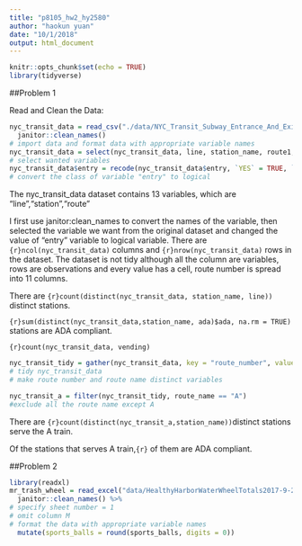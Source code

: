 ```yaml
---
title: "p8105_hw2_hy2580"
author: "haokun yuan"
date: "10/1/2018"
output: html_document
---
```


```r
knitr::opts_chunk$set(echo = TRUE)
library(tidyverse)
```

##Problem 1

Read and Clean the Data:
```r
nyc_transit_data = read_csv("./data/NYC_Transit_Subway_Entrance_And_Exit_Data.csv") %>%
  janitor::clean_names()
# import data and format data with appropriate variable names
nyc_transit_data = select(nyc_transit_data, line, station_name, route1, route2, route3, route4, route5, route6, route7, route8, route9, route10, route11, station_latitude, station_longitude, entry, vending, entrance_type, ada)
# select wanted variables
nyc_transit_data$entry = recode(nyc_transit_data$entry, `YES` = TRUE, `NO` = FALSE )
# convert the class of variable "entry" to logical
```

The nyc_transit_data dataset contains 13 variables, which are "line","station","route"


I first use janitor:clean_names to convert the names of the variable, then selected the variable we want from the original dataset and changed the value of "entry" variable to logical variable. There are `{r}ncol(nyc_transit_data)` columns and `{r}nrow(nyc_transit_data)` rows in the dataset.
The dataset is not tidy although all the column are variables, rows are observations and every value has a cell, route number is spread into 11 columns.

There are `{r}count(distinct(nyc_transit_data, station_name, line))` distinct stations.

`{r}sum(distinct(nyc_transit_data,station_name, ada)$ada, na.rm = TRUE)` stations are ADA compliant.

`{r}count(nyc_transit_data, vending)`


```r
nyc_transit_tidy = gather(nyc_transit_data, key = "route_number", value = "route_name", route1:route11)
# tidy nyc_transit_data
# make route number and route name distinct variables
```

```r
nyc_transit_a = filter(nyc_transit_tidy, route_name == "A")
#exclude all the route name except A 
```

There are `{r}count(distinct(nyc_transit_a,station_name))`distinct stations serve the A train.

Of the stations that serves A train,`{r}` of them are ADA compliant.

##Problem 2

```r
library(readxl)
mr_trash_wheel = read_excel("data/HealthyHarborWaterWheelTotals2017-9-26.xlsx", sheet = 1, range = cell_cols("A:N")) %>%
  janitor::clean_names() %>% 
# specify sheet number = 1
# omit column M
# format the data with appropriate variable names
  mutate(sports_balls = round(sports_balls, digits = 0))
```





